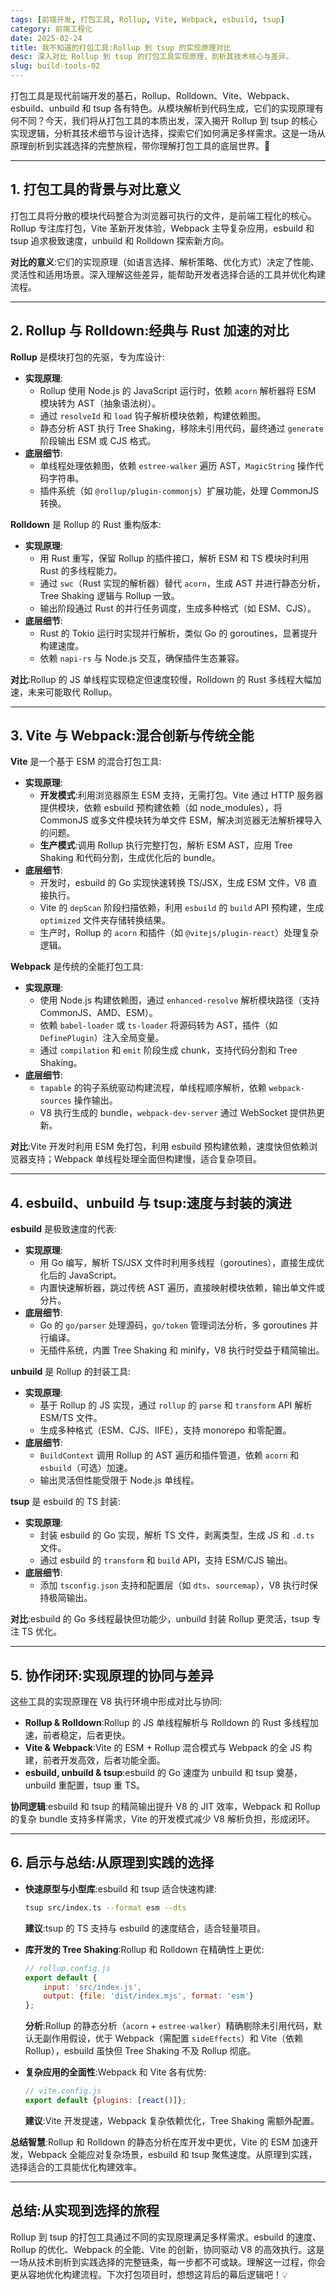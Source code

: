 ```yaml
---
tags: [前端开发, 打包工具, Rollup, Vite, Webpack, esbuild, tsup]
category: 前端工程化
date: 2025-02-24
title: 我不知道的打包工具:Rollup 到 tsup 的实现原理对比
desc: 深入对比 Rollup 到 tsup 的打包工具实现原理，剖析其技术核心与差异。
slug: build-tools-02
---
```


打包工具是现代前端开发的基石，Rollup、Rolldown、Vite、Webpack、esbuild、unbuild 和 tsup 各有特色。从模块解析到代码生成，它们的实现原理有何不同？今天，我们将从打包工具的本质出发，深入揭开 Rollup 到 tsup 的核心实现逻辑，分析其技术细节与设计选择，探索它们如何满足多样需求。这是一场从原理剖析到实践选择的完整旅程，带你理解打包工具的底层世界。🚀

---

## 1. 打包工具的背景与对比意义

打包工具将分散的模块代码整合为浏览器可执行的文件，是前端工程化的核心。Rollup 专注库打包，Vite 革新开发体验，Webpack 主导复杂应用，esbuild 和 tsup 追求极致速度，unbuild 和 Rolldown 探索新方向。

**对比的意义**:它们的实现原理（如语言选择、解析策略、优化方式）决定了性能、灵活性和适用场景。深入理解这些差异，能帮助开发者选择合适的工具并优化构建流程。

---

## 2. Rollup 与 Rolldown:经典与 Rust 加速的对比

**Rollup** 是模块打包的先驱，专为库设计:

-   **实现原理**:
    -   Rollup 使用 Node.js 的 JavaScript 运行时，依赖 `acorn` 解析器将 ESM 模块转为 AST（抽象语法树）。
    -   通过 `resolveId` 和 `load` 钩子解析模块依赖，构建依赖图。
    -   静态分析 AST 执行 Tree Shaking，移除未引用代码，最终通过 `generate` 阶段输出 ESM 或 CJS 格式。
-   **底层细节**:
    -   单线程处理依赖图，依赖 `estree-walker` 遍历 AST，`MagicString` 操作代码字符串。
    -   插件系统（如 `@rollup/plugin-commonjs`）扩展功能，处理 CommonJS 转换。

**Rolldown** 是 Rollup 的 Rust 重构版本:

-   **实现原理**:
    -   用 Rust 重写，保留 Rollup 的插件接口，解析 ESM 和 TS 模块时利用 Rust 的多线程能力。
    -   通过 `swc`（Rust 实现的解析器）替代 `acorn`，生成 AST 并进行静态分析，Tree Shaking 逻辑与 Rollup 一致。
    -   输出阶段通过 Rust 的并行任务调度，生成多种格式（如 ESM、CJS）。
-   **底层细节**:
    -   Rust 的 Tokio 运行时实现并行解析，类似 Go 的 goroutines，显著提升构建速度。
    -   依赖 `napi-rs` 与 Node.js 交互，确保插件生态兼容。

**对比**:Rollup 的 JS 单线程实现稳定但速度较慢，Rolldown 的 Rust 多线程大幅加速，未来可能取代 Rollup。

---

## 3. Vite 与 Webpack:混合创新与传统全能

**Vite** 是一个基于 ESM 的混合打包工具:

-   **实现原理**:
    -   **开发模式**:利用浏览器原生 ESM 支持，无需打包。Vite 通过 HTTP 服务器提供模块，依赖 esbuild 预构建依赖（如 node_modules），将 CommonJS 或多文件模块转为单文件 ESM，解决浏览器无法解析裸导入的问题。
    -   **生产模式**:调用 Rollup 执行完整打包，解析 ESM AST，应用 Tree Shaking 和代码分割，生成优化后的 bundle。
-   **底层细节**:
    -   开发时，esbuild 的 Go 实现快速转换 TS/JSX，生成 ESM 文件，V8 直接执行。
    -   Vite 的 `depScan` 阶段扫描依赖，利用 `esbuild` 的 `build` API 预构建，生成 `optimized` 文件夹存储转换结果。
    -   生产时，Rollup 的 `acorn` 和插件（如 `@vitejs/plugin-react`）处理复杂逻辑。

**Webpack** 是传统的全能打包工具:

-   **实现原理**:
    -   使用 Node.js 构建依赖图，通过 `enhanced-resolve` 解析模块路径（支持 CommonJS、AMD、ESM）。
    -   依赖 `babel-loader` 或 `ts-loader` 将源码转为 AST，插件（如 `DefinePlugin`）注入全局变量。
    -   通过 `compilation` 和 `emit` 阶段生成 chunk，支持代码分割和 Tree Shaking。
-   **底层细节**:
    -   `tapable` 的钩子系统驱动构建流程，单线程顺序解析，依赖 `webpack-sources` 操作输出。
    -   V8 执行生成的 bundle，`webpack-dev-server` 通过 WebSocket 提供热更新。

**对比**:Vite 开发时利用 ESM 免打包，利用 esbuild 预构建依赖，速度快但依赖浏览器支持；Webpack 单线程处理全面但构建慢，适合复杂项目。

---

## 4. esbuild、unbuild 与 tsup:速度与封装的演进

**esbuild** 是极致速度的代表:

-   **实现原理**:
    -   用 Go 编写，解析 TS/JSX 文件时利用多线程（goroutines），直接生成优化后的 JavaScript。
    -   内置快速解析器，跳过传统 AST 遍历，直接映射模块依赖，输出单文件或分片。
-   **底层细节**:
    -   Go 的 `go/parser` 处理源码，`go/token` 管理词法分析，多 goroutines 并行编译。
    -   无插件系统，内置 Tree Shaking 和 minify，V8 执行时受益于精简输出。

**unbuild** 是 Rollup 的封装工具:

-   **实现原理**:
    -   基于 Rollup 的 JS 实现，通过 `rollup` 的 `parse` 和 `transform` API 解析 ESM/TS 文件。
    -   生成多种格式（ESM、CJS、IIFE），支持 monorepo 和零配置。
-   **底层细节**:
    -   `BuildContext` 调用 Rollup 的 AST 遍历和插件管道，依赖 `acorn` 和 `esbuild`（可选）加速。
    -   输出灵活但性能受限于 Node.js 单线程。

**tsup** 是 esbuild 的 TS 封装:

-   **实现原理**:
    -   封装 esbuild 的 Go 实现，解析 TS 文件，剥离类型，生成 JS 和 `.d.ts` 文件。
    -   通过 esbuild 的 `transform` 和 `build` API，支持 ESM/CJS 输出。
-   **底层细节**:
    -   添加 `tsconfig.json` 支持和配置层（如 `dts`、`sourcemap`），V8 执行时保持极简输出。

**对比**:esbuild 的 Go 多线程最快但功能少，unbuild 封装 Rollup 更灵活，tsup 专注 TS 优化。

---

## 5. 协作闭环:实现原理的协同与差异

这些工具的实现原理在 V8 执行环境中形成对比与协同:

-   **Rollup & Rolldown**:Rollup 的 JS 单线程解析与 Rolldown 的 Rust 多线程加速，前者稳定，后者更快。
-   **Vite & Webpack**:Vite 的 ESM + Rollup 混合模式与 Webpack 的全 JS 构建，前者开发高效，后者功能全面。
-   **esbuild, unbuild & tsup**:esbuild 的 Go 速度为 unbuild 和 tsup 奠基，unbuild 重配置，tsup 重 TS。

**协同逻辑**:esbuild 和 tsup 的精简输出提升 V8 的 JIT 效率，Webpack 和 Rollup 的复杂 bundle 支持多样需求，Vite 的开发模式减少 V8 解析负担，形成闭环。

---

## 6. 启示与总结:从原理到实践的选择

-   **快速原型与小型库**:esbuild 和 tsup 适合快速构建:

    ```bash
    tsup src/index.ts --format esm --dts
    ```

    **建议**:tsup 的 TS 支持与 esbuild 的速度结合，适合轻量项目。

-   **库开发的 Tree Shaking**:Rollup 和 Rolldown 在精确性上更优:

    ```javascript
    // rollup.config.js
    export default {
        input: 'src/index.js',
        output: {file: 'dist/index.mjs', format: 'esm'}
    };
    ```

    **分析**:Rollup 的静态分析（`acorn` + `estree-walker`）精确剔除未引用代码，默认无副作用假设，优于 Webpack（需配置 `sideEffects`）和 Vite（依赖 Rollup），esbuild 虽快但 Tree Shaking 不及 Rollup 彻底。

-   **复杂应用的全面性**:Webpack 和 Vite 各有优势:
    ```javascript
    // vite.config.js
    export default {plugins: [react()]};
    ```
    **建议**:Vite 开发提速，Webpack 复杂依赖优化，Tree Shaking 需额外配置。

**总结智慧**:Rollup 和 Rolldown 的静态分析在库开发中更优，Vite 的 ESM 加速开发，Webpack 全能应对复杂场景，esbuild 和 tsup 聚焦速度。从原理到实践，选择适合的工具能优化构建效率。

---

## 总结:从实现到选择的旅程

Rollup 到 tsup 的打包工具通过不同的实现原理满足多样需求。esbuild 的速度、Rollup 的优化、Webpack 的全能、Vite 的创新，协同驱动 V8 的高效执行。这是一场从技术剖析到实践选择的完整链条，每一步都不可或缺。理解这一过程，你会更从容地优化构建流程。下次打包项目时，想想这背后的幕后逻辑吧！💡
